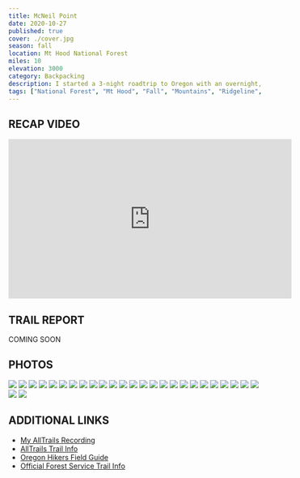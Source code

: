 ```yaml
---
title: McNeil Point
date: 2020-10-27
published: true
cover: ./cover.jpg
season: fall
location: Mt Hood National Forest
miles: 10
elevation: 3000
category: Backpacking
description: I started a 3-night roadtrip to Oregon with an overnight, backpacking trip on Mt Hood! This trail had so many incredible views throughout and kept getting more and more gorgeous the higher I went.
tags: ["National Forest", "Mt Hood", "Fall", "Mountains", "Ridgeline", "Backpacking", "Hike", "NW Forest Pass", "Oregon", "PNW", "Hard"]
---
```


## RECAP VIDEO
<iframe width="560" height="315" src="https://www.youtube.com/embed/4ZAAHjFVnFI" frameborder="0" allow="accelerometer; autoplay; clipboard-write; encrypted-media; gyroscope; picture-in-picture" allowfullscreen></iframe>


## TRAIL REPORT
COMING SOON

## PHOTOS
![](./imgs/01_forest.jpg "")
![](./imgs/02_tree_tops.jpg "")
![](./imgs/03_mt_hood.jpg "")
![](./imgs/04_mt_hood_selfie.jpg "")
![](./imgs/05_forest.jpg "")
![](./imgs/06_forest_water_trickle.jpg "")
![](./imgs/07_mt_hood.jpg "")
![](./imgs/08_mcneil_sign.jpg "")
![](./imgs/09_mt_adams.jpg "")
![](./imgs/10_mt_hood_trail.jpg "")
![](./imgs/11_sunflare.jpg "")
![](./imgs/12_sunset.jpg "")
![](./imgs/13_rainier_sunset.jpg "")
![](./imgs/14_sunset_mountain_range.jpg "")
![](./imgs/15_mt_hood_sunset.jpg "")
![](./imgs/16_starry_sky.jpg "")
![](./imgs/17_tent_night.jpg "")
![](./imgs/18_mt_hood_closeup.jpg "")
![](./imgs/19_rainier_sunrise.jpg "")
![](./imgs/20_mt_hood_top.jpg "")
![](./imgs/21_dogs.jpg "")
![](./imgs/22_ash_ridge.jpg "")
![](./imgs/23_breakfast.jpg "")
![](./imgs/24_dogs.jpg "")
![](./imgs/25_mcneil_point.jpg "")
![](./imgs/26_hut_sunflare.jpg "")
![](./imgs/27_mt_hood_sunflare.jpg "")

## ADDITIONAL LINKS
- <a href="https://www.alltrails.com/explore/recording/overnight-f998fe2" alt="My AllTrails Recording" target="_blank">My AllTrails Recording</a>
- <a href="https://www.alltrails.com/explore/trail/us/oregon/mcneil-point-trail" alt="AllTrails trail info" target="_blank">AllTrails Trail Info</a>
- <a href="https://www.oregonhikers.org/field_guide/McNeil_Point_Hike" alt="Oregon Hikers Field Guide" target="_blank">Oregon Hikers Field Guide</a>
- <a href="https://www.fs.usda.gov/recarea/mthood/recarea/?recid=53238" alt="National Forest Trail Info" target="_blank">Official Forest Service Trail Info</a>

